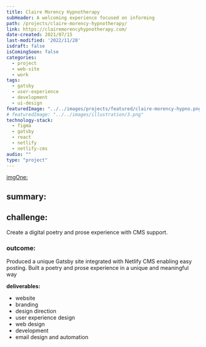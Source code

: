 ```yaml
---
title: Claire Morency Hypnotherapy
subHeader: A welcoming experience focused on informing
path: /projects/claire-morency-hypnotherapy/
link: https://clairemorencyhypnotherapy.com/
date-created: 2021/07/15
last-modified: '2022/11/28'
isdraft: false
isComingSoon: false
categories:
  - project
  - web-site
  - work
tags:
  - gatsby
  - user-experience
  - development
  - ui-design
featuredImage: "../../images/projects/featured/claire-morency-hypno.png"
# featuredImage: "../../images/illustration/3.png"
technology-stack:
  - figma
  - gatsby
  - react
  - netlify
  - netlify-cms
audio: ""
type: "project"
---
```


[imgOne:](../assets/images/projects/yogaofwords-showcase-1.png)

## summary:

## challenge:

Create a digital poetry and prose experience with CMS support.

### outcome:

Produced a unique Gatsby site integrated with Netlify CMS enabling easy
posting. Built a poetry and prose experience in a unique and meaningful
way

**deliverables:**

- website
- branding
- design direction
- user experience design
- web design
- development
- email design and automation
